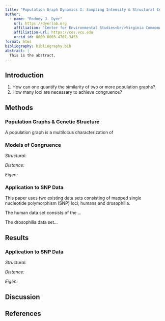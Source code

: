 ```yaml
---
title: "Population Graph Dynamics I: Sampling Intensity & Structural Congruence"
author: 
  - name: "Rodney J. Dyer"
    url: https://dyerlab.org 
    affiliation: "Center for Environmental Studies<br/>Virginia Commonwealth University<br/>1000 West Cary Street<br/>Richmond Virginia 23284"
    affiliation-url: https://ces.vcu.edu 
    orcid_id: 0000-0003-4707-3453
format: html
bibliography: bibliography.bib
abstract: |
  This is the abstract.
---
```


## Introduction


1. How can one quantify the similarity of two or more population graphs?
2. How many loci are necessary to achieve congruence?

## Methods

### Population Graphs & Genetic Structure

A population graph is a multilocus characterization of 

### Models of Congruence

*Structural:*

*Distance:*

*Eigen:*





### Application to SNP Data

This paper uses two existing data sets consisting of mapped single nucleotide polymorphism (SNP) loci; humans and drosophilia.  

The human data set consists of the ...

The drosophilia data set...





## Results



### Application to SNP Data


*Structural:*

*Distance:*

*Eigen:*



## Discussion





## References


